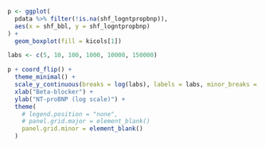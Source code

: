 ```r

p <- ggplot(
  pdata %>% filter(!is.na(shf_logntpropbnp)),
  aes(x = shf_bbl, y = shf_logntpropbnp)
) +
  geom_boxplot(fill = kicols[1])

labs <- c(5, 10, 100, 1000, 10000, 150000)

p + coord_flip() +
  theme_minimal() +
  scale_y_continuous(breaks = log(labs), labels = labs, minor_breaks = log(labs)) +
  xlab("Beta-blocker") +
  ylab("NT-proBNP (log scale)") +
  theme(
    # legend.position = "none",
    # panel.grid.major = element_blank()
    panel.grid.minor = element_blank()
  )
```

